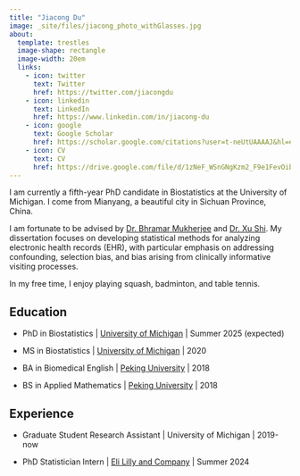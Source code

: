 ```yaml
---
title: "Jiacong Du"
image: _site/files/jiacong_photo_withGlasses.jpg
about:
  template: trestles
  image-shape: rectangle
  image-width: 20em
  links:
    - icon: twitter
      text: Twitter
      href: https://twitter.com/jiacongdu
    - icon: linkedin
      text: LinkedIn
      href: https://www.linkedin.com/in/jiacong-du
    - icon: google
      text: Google Scholar
      href: https://scholar.google.com/citations?user=t-neUtUAAAAJ&hl=en
    - icon: CV
      text: CV
      href: https://drive.google.com/file/d/1zNeF_WSnGNgKzm2_F9e1FevOibZEmT8-/view?usp=sharing
---
```


I am currently a fifth-year PhD candidate in Biostatistics at the University of Michigan. I come from Mianyang, a beautiful city in Sichuan Province, China. 

I am fortunate to be advised by [Dr. Bhramar Mukherjee](https://ysph.yale.edu/profile/bhramar-mukherjee/) and [Dr. Xu Shi](http://www.xuritashi.com/). My dissertation focuses on developing statistical methods for analyzing electronic health records (EHR), with particular emphasis on addressing confounding, selection bias, and bias arising from clinically informative visiting processes.

In my free time, I enjoy playing squash, badminton, and table tennis.

## Education

* PhD in Biostatistics \| [University of Michigan](https://sph.umich.edu/biostat/) \| Summer 2025 (expected)

* MS in Biostatistics \| [University of Michigan](https://sph.umich.edu/biostat/) \| 2020

* BA in Biomedical English \| [Peking University](https://english.pku.edu.cn/) \| 2018

* BS in Applied Mathematics \| [Peking University](https://english.pku.edu.cn/) \|  2018

## Experience

* Graduate Student Research Assistant \| University of Michigan \| 2019-now

* PhD Statistician Intern \| [Eli Lilly and Company](https://www.lilly.com/) \| Summer 2024


